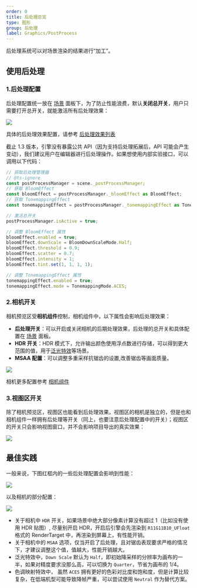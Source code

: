 ```yaml
---
order: 0
title: 后处理总览
type: 图形
group: 后处理
label: Graphics/PostProcess
---
```


后处理系统可以对场景渲染的结果进行“加工”。

<Comparison
  leftSrc="https://gw.alipayobjects.com/zos/OasisHub/3a50ed18-c2d4-4b33-a4e6-af79f2c273f8/2024-07-18%25252018.08.30.gif"
  leftText="关闭后处理"
  rightSrc="https://gw.alipayobjects.com/zos/OasisHub/4bd5f985-1b82-4aca-b6fa-fd521aab8f57/2024-07-18%25252018.15.30.gif"
  rightText="开启后处理"
/>

## 使用后处理

### 1.后处理配置

后处理配置统一放在 [场景](/docs/core/scene) 面板下，为了防止性能浪费，默认**关闭总开关**，用户只需要打开总开关，就能激活所有后处理效果：

<Image src="https://gw.alipayobjects.com/zos/OasisHub/50f6a2aa-0463-4b66-b54e-edff71187077/image-20240718193530098.png" />

<Callout type="info">具体的后处理效果配置，请参考 [后处理效果列表](/docs/graphics/postProcess/effects)</Callout>

<Callout type="warning">
  截止 1.3 版本，引擎没有暴露公共 API（因为支持后处理拓展后，API
  可能会产生变动），我们建议用户在编辑器进行后处理操作。如果想使用内部实验接口，可以调用以下代码：
</Callout>

```typescript
// 获取后处理管理器
// @ts-ignore
const postProcessManager = scene._postProcessManager;
// 获取 BloomEffect
const bloomEffect = postProcessManager._bloomEffect as BloomEffect;
// 获取 TonemappingEffect
const tonemappingEffect = postProcessManager._tonemappingEffect as TonemappingEffect;

// 激活总开关
postProcessManager.isActive = true;

// 调整 BloomEffect 属性
bloomEffect.enabled = true;
bloomEffect.downScale = BloomDownScaleMode.Half;
bloomEffect.threshold = 0.9;
bloomEffect.scatter = 0.7;
bloomEffect.intensity = 1;
bloomEffect.tint.set(1, 1, 1, 1);

// 调整 TonemappingEffect 属性
tonemappingEffect.enabled = true;
tonemappingEffect.mode = TonemappingMode.ACES;
```

### 2.相机开关

相机预览区受**相机组件**控制，相机组件中，以下属性会影响后处理效果：

- **后处理开关**：可以开启或关闭相机的后期处理效果，后处理的总开关和具体配置在 [场景](/docs/core/scene) 面板。
- **HDR 开关**：HDR 模式下，允许输出颜色使用浮点数进行存储，可以得到更大范围的值，用于[泛光特效](/docs/graphics/postProcess/effects)等场景。
- **MSAA 配置**：可以调整多重采样抗锯齿的设置,改善锯齿等画面质量。

<Image src="https://gw.alipayobjects.com/zos/OasisHub/3232935d-a765-4da4-b08e-021aac61458e/image-20240718210947199.png" />

<Callout type="info">相机更多配置参考 [相机组件](/docs/graphics/camera/component)</Callout>

### 3.视图区开关

除了相机预览区，视图区也能看到后处理效果。视图区的相机是独立的，但是也和相机组件一样拥有后处理等开关（同上，也要注意后处理配置中的开关）；视图区的开关只会影响视图窗口，并不会影响项目导出的真实效果：

<Image src="https://gw.alipayobjects.com/zos/OasisHub/f9f13d02-931f-4638-af91-4a007007c99f/image-20240718193359413.png" />

## 最佳实践

一般来说，下图红框内的一些后处理配置会影响到性能：

<Image src="https://gw.alipayobjects.com/zos/OasisHub/7e5e272c-fc1e-45cd-92b0-a687c58826c7/image-20240719104328198.png" />

以及相机的部分配置：

<Image src="https://gw.alipayobjects.com/zos/OasisHub/5d96cd31-2e12-43eb-8493-f8751e40eb82/image-20240719112101652.png" />

- 关于相机中 `HDR` 开关，如果场景中绝大部分像素计算没有超过 1（比如没有使用 HDR 贴图）, 尽量别开启 HDR，开启后引擎会先渲染到 `R11G11B10_UFloat` 格式的 RenderTarget 中，再渲染到屏幕上，有性能开销。
- 关于相机中的 `MSAA` 选项，仅当开启了后处理，且对锯齿表现要求严格的情况下，才建议调整这个值，值越大，性能开销越大。
- 泛光特效中，`Down Scale` 默认为 `Half`，即初始降采样的分辨率为画布的一半，如果对精度要求没那么高，可以切换为 `Quarter`，节省为画布的 1/4。
- 色调映射特效中， 虽然 `ACES` 拥有更好的色彩对比度和饱和度，但是计算比较复杂，在低端机型可能导致降帧严重，可以尝试使用 `Neutral` 作为替代方案。
